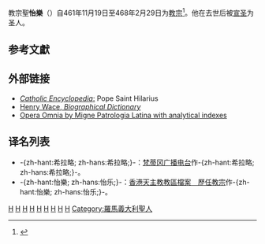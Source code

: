 {{expand|time=2018-10-17T06:09:08+00:00}}
{{Refimprove|time=2019-09-11T11:00:33+00:00}}
{{NoteTA
|G1=Popes
}}
{{Infobox Christian leader
|type             = Pope
| honorific-prefix = 教宗
|name=聖怡樂<br>Sanctus Hilarius PP.
|image=[[File:46-St.Hilarius.jpg|250px]]
|caption = 位於[[城外聖保祿大殿|城外聖保祿大殿]]的教宗怡樂圖像
|title = [[羅馬主教|羅馬主教]]
|birth_name=Hilarius或Hilarus
|term_start=461年11月19日
|term_end=468年2月29日（在位{{Age in years and days|461|11|19|468|2|29|age=no}}）
|predecessor=[[教宗良一世|教宗良一世]]
|successor=[[教宗辛普利修|教宗辛利]]
|birth_date=（日期不詳）
|birth_place=[[西羅馬帝國|西羅馬帝國]][[薩丁島|薩丁島]]
|dead=dead
|death_date=468年2月29日
|death_place=西羅馬帝國[[羅馬|羅馬]]
}}
{{infobox popestyles
|dipstyle = 教宗閣下
|offstyle = 教宗閣下
|relstyle = 聖父
|deathstyle = [[基督教聖人|聖人]]
}}

教宗聖'''怡樂'''（{{lang-la|Sanctus Hilarius PP.}}）自461年11月19日至468年2月29日为[[教宗|教宗]]<ref>{{cite web |title=Pontiffs |url=https://w2.vatican.va/content/vatican/en/holy-father.index.html |publisher=Holy See |accessdate=2019-09-09 |archiveurl=https://web.archive.org/web/20190909162143/https://w2.vatican.va/content/vatican/en/holy-father.index.html |archivedate=2019-09-09 |language=en}}</ref>。他在去世后被[[宣圣|宣圣]]为圣人。

== 参考文獻 ==
{{reflist}}

== 外部链接 ==
* [http://www.newadvent.org/cathen/07348b.htm ''Catholic Encyclopedia'':] {{WebCite|url=https://www.webcitation.org/68byb0XeB?url=http://www.newadvent.org/cathen/07348b.htm |date=20120622131113 |dateformat=iso }} Pope Saint Hilarius
* [http://www.ccel.org/w/wace/biodict/htm/iii.viii.xxxiii.htm Henry Wace, ''Biographical Dictionary''] {{Wayback|url=http://www.ccel.org/w/wace/biodict/htm/iii.viii.xxxiii.htm |date=20050426052855 }} 
* [http://www.documentacatholicaomnia.eu/01_01_0461-0468-_Hilarius,_Sanctus.html Opera Omnia by Migne Patrologia Latina with analytical indexes] {{Wayback|url=http://www.documentacatholicaomnia.eu/01_01_0461-0468-_Hilarius,_Sanctus.html |date=20091002112010 }}

== 译名列表 ==
* -{zh-hant:希拉略; zh-hans:希拉略;}-：[https://web.archive.org/web/20031127205250/http://www.vaticanradio.org/cinesegb/santuari/18sgiovanni.html 梵蒂冈广播电台]作-{zh-hant:希拉略; zh-hans:希拉略;}-。
* -{zh-hant:怡樂; zh-hans:怡乐;}-：[https://web.archive.org/web/20051023073732/http://archives.catholic.org.hk/popes/index.htm 香港天主教教區檔案　歷任教宗]作-{zh-hant:怡樂; zh-hans:怡乐;}-。

{{教宗|[[教宗良一世|教宗良一世]]|[[教宗辛普利修|教宗辛普利修]]|461年11月19日－468年2月29日}}

{{Popes}}
{{Catholicism}} 
{{History of the Roman Catholic Church}}

{{天主教聖人}}
{{Authority control}}
[[Category:468年逝世|H]]
[[Category:撒丁大区人|H]]
[[Category:教宗|H]]
[[Category:義大利出生的教宗|H]]
[[Category:東正教聖人|H]]
[[Category:天主教圣人|H]]
[[Category:教宗圣人|H]]
[[Category:5世纪总主教|H]]
[[Category:5世纪基督教圣人|H]]
[[Category:羅馬義大利聖人|Category:羅馬義大利聖人]]